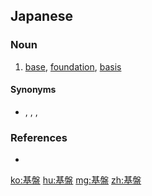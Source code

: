 ==Japanese==
{{ja-kanjitab|き|ばん|yomi=on}}

===Noun===
{{ja-noun|きばん}}
# [[base]], [[foundation]], [[basis]]
#: {{ja-usex|その議員は都市部に支持'''基盤'''がある。|その ぎ.いん は としぶ に しじ '''きばん''' が ある。|The lawmaker's '''base''' of support is in urban areas.}}

====Synonyms====
* {{ja-r|基礎|きそ}}, {{ja-r|基本|きほん}}, {{ja-r|根拠|こんきょ}}, {{ja-r|ベース}}

===References===
* {{R:Shogakukan}}

[[ko:基盤]]
[[hu:基盤]]
[[mg:基盤]]
[[zh:基盤]]